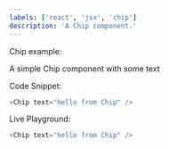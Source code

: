 ```yaml
---
labels: ['react', 'jsx', 'chip']
description: 'A Chip component.'
---
```



Chip example:

A simple Chip component with some text

Code Snippet:
```js
<Chip text="hello from Chip" />
```


Live Playground:
```js live
<Chip text="hello from Chip" />
```
